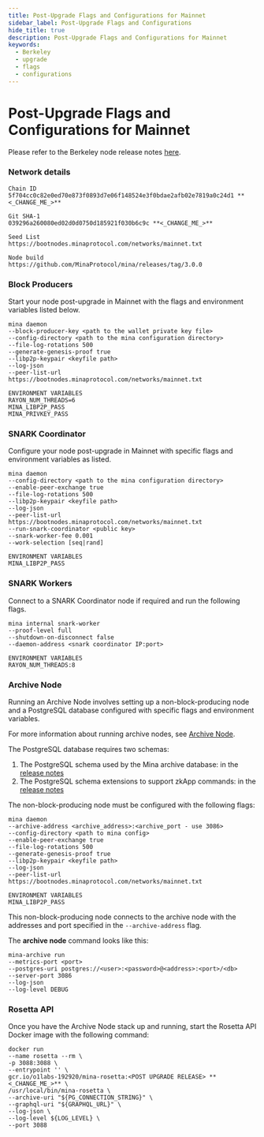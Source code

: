 ```yaml
---
title: Post-Upgrade Flags and Configurations for Mainnet
sidebar_label: Post-Upgrade Flags and Configurations
hide_title: true
description: Post-Upgrade Flags and Configurations for Mainnet
keywords:
  - Berkeley
  - upgrade
  - flags
  - configurations
---
```


# Post-Upgrade Flags and Configurations for Mainnet

Please refer to the Berkeley node release notes [here](https://github.com/MinaProtocol/mina/releases/tag/3.0.0).

### Network details

```
Chain ID
5f704cc0c82e0ed70e873f0893d7e06f148524e3f0bdae2afb02e7819a0c24d1 **<_CHANGE_ME_>**

Git SHA-1
039296a260080ed02d0d0750d185921f030b6c9c **<_CHANGE_ME_>**

Seed List
https://bootnodes.minaprotocol.com/networks/mainnet.txt

Node build
https://github.com/MinaProtocol/mina/releases/tag/3.0.0
```

### Block Producer​s

Start your node post-upgrade in Mainnet with the flags and environment variables listed below.

```
mina daemon
--block-producer-key <path to the wallet private key file>
--config-directory <path to the mina configuration directory>
--file-log-rotations 500
--generate-genesis-proof true
--libp2p-keypair <keyfile path>
--log-json
--peer-list-url https://bootnodes.minaprotocol.com/networks/mainnet.txt

ENVIRONMENT VARIABLES
RAYON_NUM_THREADS=6
MINA_LIBP2P_PASS
MINA_PRIVKEY_PASS
```

### SNARK Coordinator
Configure your node post-upgrade in Mainnet with specific flags and environment variables as listed.

```
mina daemon
--config-directory <path to the mina configuration directory>
--enable-peer-exchange true
--file-log-rotations 500
--libp2p-keypair <keyfile path>
--log-json
--peer-list-url https://bootnodes.minaprotocol.com/networks/mainnet.txt
--run-snark-coordinator <public key>
--snark-worker-fee 0.001
--work-selection [seq|rand]

ENVIRONMENT VARIABLES
MINA_LIBP2P_PASS
```

### SNARK Workers
Connect to a SNARK Coordinator node if required and run the following flags.
```
mina internal snark-worker
--proof-level full
--shutdown-on-disconnect false
--daemon-address <snark coordinator IP:port>

ENVIRONMENT VARIABLES
RAYON_NUM_THREADS:8
```

### Archive Node
Running an Archive Node involves setting up a non-block-producing node and a PostgreSQL database configured with specific flags and environment variables.

For more information about running archive nodes, see [Archive Node](/node-operators/archive-node).

The PostgreSQL database requires two schemas:
1. The PostgreSQL schema used by the Mina archive database: in the [release notes](https://github.com/MinaProtocol/mina/releases/tag/3.0.0)
2. The PostgreSQL schema extensions to support zkApp commands: in the [release notes](https://github.com/MinaProtocol/mina/releases/tag/3.0.0)

The non-block-producing node must be configured with the following flags:
```
mina daemon
--archive-address <archive_address>:<archive_port - use 3086>
--config-directory <path to mina config>
--enable-peer-exchange true
--file-log-rotations 500
--generate-genesis-proof true
--libp2p-keypair <keyfile path>
--log-json
--peer-list-url https://bootnodes.minaprotocol.com/networks/mainnet.txt

ENVIRONMENT VARIABLES
MINA_LIBP2P_PASS
```

This non-block-producing node connects to the archive node with the addresses and port specified in the `--archive-address` flag.

The **archive node** command looks like this:

```
mina-archive run
--metrics-port <port>
--postgres-uri postgres://<user>:<password>@<address>:<port>/<db>
--server-port 3086
--log-json
--log-level DEBUG
```

### Rosetta API
Once you have the Archive Node stack up and running, start the Rosetta API Docker image with the following command:

```
docker run
--name rosetta --rm \
-p 3088:3088 \
--entrypoint '' \
gcr.io/o1labs-192920/mina-rosetta:<POST UPGRADE RELEASE> **<_CHANGE_ME_>** \
/usr/local/bin/mina-rosetta \
--archive-uri "${PG_CONNECTION_STRING}" \
--graphql-uri "${GRAPHQL_URL}" \
--log-json \
--log-level ${LOG_LEVEL} \
--port 3088
```

